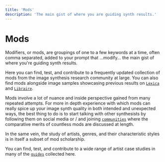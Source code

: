 ```yaml
---
title: 'Mods'
description: 'The main gist of where you are guiding synth results.'
---
```


# Mods

Modifiers, or mods, are groupings of one to a few keywords at a time, often comma separated, added to your prompt that ...modify... the main gist of where you're guiding synth results.

Here you can find, test, and contribute to a frequently updated collection of mods from the image synthesis research community at large. You can also find mods alongside image samples showcasing previous results on [`Lexica`](https://lexica.art/) and [`Libraire`](https://libraire.ai/).

Mods involve a lot of nuance and inside perspective gained from many repeated attempts. For more in depth experience with which mods can really spice up your image synth quality in both intended and unexpected ways, the best thing to do is to start talking with other synthesists by following them on social media or / and joining [`communities`](/docs/communities) where the comparative merits of countless mods are discussed at length.

In the same vein, the study of artists, genres, and their characteristic styles is in itself a subset of mod scholarship.

You can find, test, and contribute to a wide range of artist case studies in many of the [`guides`](/docs/guides) collected here.